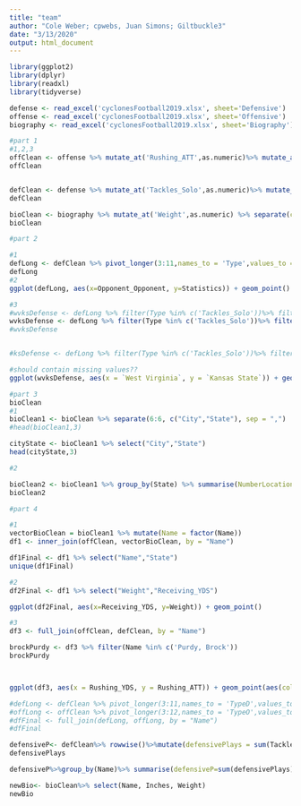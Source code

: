 ```yaml
---
title: "team"
author: "Cole Weber; cpwebs, Juan Simons; Giltbuckle3"
date: "3/13/2020"
output: html_document
---
```

```r
library(ggplot2)
library(dplyr)
library(readxl)
library(tidyverse)

defense <- read_excel('cyclonesFootball2019.xlsx', sheet='Defensive')
offense <- read_excel('cyclonesFootball2019.xlsx', sheet='Offensive')
biography <- read_excel('cyclonesFootball2019.xlsx', sheet='Biography')

#part 1
#1,2,3
offClean <- offense %>% mutate_at('Rushing_ATT',as.numeric)%>% mutate_at('Rushing_YDS',as.numeric)%>% mutate_at('Rushing_TD',as.numeric)%>% mutate_at('Receiving_REC',as.numeric)%>% mutate_at('Receiving_YDS',as.numeric)%>% mutate_at('Receiving_TD',as.numeric)%>% mutate_at('Passing_CMP-ATT',as.numeric)%>% mutate_at('Passing_YDS',as.numeric)%>% mutate_at('Passing_TD',as.numeric)%>% mutate_at('Passing_INT',as.numeric)%>% mutate(Name = factor(Name)) %>% mutate(Opponent_Opponent = factor(Opponent_Opponent))
offClean


defClean <- defense %>% mutate_at('Tackles_Solo',as.numeric)%>% mutate_at('Tackles_ASST',as.numeric)%>% mutate_at('Tackles_TFL',as.numeric)%>% mutate_at('Tackles_Sack',as.numeric)%>% mutate_at('Turnover_FF',as.numeric)%>% mutate_at('Turnover_FR',as.numeric)%>% mutate_at('Turnover_INT',as.numeric)%>% mutate_at('Pass_QBH',as.numeric)%>% mutate_at('Pass_PB',as.numeric)%>% mutate(Name = factor(Name)) %>% mutate(Opponent_Opponent = factor(Opponent_Opponent))
defClean

bioClean <- biography %>% mutate_at('Weight',as.numeric) %>% separate(col = Height, into = c('Feet','Inches'), sep = "-")%>% mutate(Feet = as.numeric(Feet))%>% mutate(Inches = as.numeric(Inches))%>% mutate(Feet = Feet *12)%>%rowwise() %>% mutate(Inches = sum(Feet, Inches))%>% select(-Feet)
bioClean

```

```r
#part 2

#1
defLong <- defClean %>% pivot_longer(3:11,names_to = 'Type',values_to = 'Statistics')
defLong
#2
ggplot(defLong, aes(x=Opponent_Opponent, y=Statistics)) + geom_point() + facet_wrap(~Type) + theme(axis.text.x=element_text(color = "black", size=6, angle=60, vjust=.8, hjust=0.8))

#3
#wvksDefense <- defLong %>% filter(Type %in% c('Tackles_Solo'))%>% filter(Opponent_Opponent %in% c('West Virginia','Kansas State'))
wvksDefense <- defLong %>% filter(Type %in% c('Tackles_Solo'))%>% filter(Opponent_Opponent %in% c('West Virginia','Kansas State')) %>% pivot_wider(names_from='Opponent_Opponent', values_from='Statistics')
#wvksDefense


#ksDefense <- defLong %>% filter(Type %in% c('Tackles_Solo'))%>% filter(Opponent_Opponent %in% c('Kansas State'))

#should contain missing values??
ggplot(wvksDefense, aes(x = `West Virginia`, y = `Kansas State`)) + geom_point(aes(color=Name))

```

```r
#part 3 
bioClean
#1
bioClean1 <- bioClean %>% separate(6:6, c("City","State"), sep = ",")
#head(bioClean1,3)

cityState <- bioClean1 %>% select("City","State")
head(cityState,3)

#2

bioClean2 <- bioClean1 %>% group_by(State) %>% summarise(NumberLocation = n())
bioClean2

#part 4

#1
vectorBioClean = bioClean1 %>% mutate(Name = factor(Name))
df1 <- inner_join(offClean, vectorBioClean, by = "Name")

df1Final <- df1 %>% select("Name","State") 
unique(df1Final)

#2
df2Final <- df1 %>% select("Weight","Receiving_YDS") 

ggplot(df2Final, aes(x=Receiving_YDS, y=Weight)) + geom_point()

#3
df3 <- full_join(offClean, defClean, by = "Name")

brockPurdy <- df3 %>% filter(Name %in% c('Purdy, Brock'))
brockPurdy



ggplot(df3, aes(x = Rushing_YDS, y = Rushing_ATT)) + geom_point(aes(color=Name))

#defLong <- defClean %>% pivot_longer(3:11,names_to = 'TypeD',values_to = 'StatisticsD')
#offLong <- offClean %>% pivot_longer(3:12,names_to = 'TypeO',values_to = 'StatisticsO')
#dfFinal <- full_join(defLong, offLong, by = "Name")
#dfFinal

```






```r
defensiveP<- defClean%>% rowwise()%>%mutate(defensivePlays = sum(Tackles_Solo,Tackles_ASST, Tackles_TFL,Tackles_Sack, Turnover_FF, Turnover_FR, Turnover_INT, Pass_QBH,Pass_PB ))%>% select(Name, defensivePlays)
defensivePlays
```


```r
defensiveP%>%group_by(Name)%>% summarise(defensiveP=sum(defensivePlays))

```

```r
newBio<- bioClean%>% select(Name, Inches, Weight)
newBio
```

